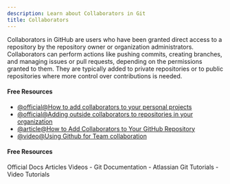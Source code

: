 ```yaml
---
description: Learn about Collaborators in Git
title: Collaborators
---
```


Collaborators in GitHub are users who have been granted direct access to a repository by the repository owner or organization administrators. Collaborators can perform actions like pushing commits, creating branches, and managing issues or pull requests, depending on the permissions granted to them. They are typically added to private repositories or to public repositories where more control over contributions is needed.

#### Free Resources

- [@official@How to add collaborators to your personal projects](https://docs.github.com/en/account-and-profile/setting-up-and-managing-your-personal-account-on-github/managing-access-to-your-personal-repositories/inviting-collaborators-to-a-personal-repository)
- [@official@Adding outside collaborators to repositories in your organization](https://docs.github.com/en/organizations/managing-user-access-to-your-organizations-repositories/managing-outside-collaborators/adding-outside-collaborators-to-repositories-in-your-organization)
- [@article@How to Add Collaborators to Your GitHub Repository](https://www.blinkops.com/blog/how-to-add-collaborators-to-your-github-repository)
- [@video@Using Github for Team collaboration](https://youtu.be/4nyIS58ORWw?si=yK5LCONNVm9OIUK5)

#### Free Resources

<Tabs defaultValue="official">
<TabsList>
<TabsTrigger value="official">Official Docs</TabsTrigger>
<TabsTrigger value="article">Articles</TabsTrigger>
<TabsTrigger value="video">Videos</TabsTrigger>
</TabsList>

<TabsContent value="official">
- <Link href="https://git-scm.com/docs">Git Documentation</Link>
</TabsContent>
<TabsContent value="article">
- <Link href="https://www.atlassian.com/git/tutorials">Atlassian Git Tutorials</Link>
</TabsContent>
<TabsContent value="video">
- <Link href="https://www.youtube.com/results?search_query=git+collaborators+tutorial">Video Tutorials</Link>
</TabsContent>
</Tabs>

